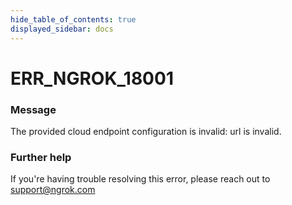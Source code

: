```yaml
---
hide_table_of_contents: true
displayed_sidebar: docs
---
```



# ERR_NGROK_18001

### Message
The provided cloud endpoint configuration is invalid: url is invalid.

<ErrorDetails error='err_ngrok_18001' />


### Further help
If you're having trouble resolving this error, please reach out to [support@ngrok.com](mailto:support@ngrok.com?subject=Help%20with%20ERR_NGROK_18001)

